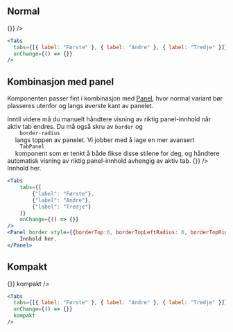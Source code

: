
## Normal

<Example>
  <Tabs
    tabs={[{ label: "Første" }, { label: "Andre" }, { label: "Tredje" }]}
    onChange={() => {}}
  />
</Example>

```jsx
<Tabs
  tabs={[{ label: "Første" }, { label: "Andre" }, { label: "Tredje" }]}
  onChange={() => {}}
/>
```

## Kombinasjon med panel

Komponenten passer fint i kombinasjon med [Panel](/components/panel), hvor normal variant bør plasseres
utenfor og langs øverste kant av panelet.

<Alertstripe type="info">
  Inntil videre må du manuelt håndtere visning av riktig panel-innhold når aktiv
  tab endres. Du må også skru av
  <code className="inline">border</code> og <code className="inline">
    border-radius
  </code> langs toppen av panelet. Vi jobber med å lage en mer avansert <code className="inline">
    TabPanel
  </code> komponent som er tenkt å både fikse disse stilene for deg, og håndtere
  automatisk visning av riktig panel-innhold avhengig av aktiv tab.
</Alertstripe>

<Example>
  <Tabs
    tabs={[{ label: "Første" }, { label: "Andre" }, { label: "Tredje" }]}
    onChange={() => {}}
  />
  <Panel
    border
    style={{ borderTop: 0, borderTopLeftRadius: 0, borderTopRightRadius: 0 }}
  >
    Innhold her.
  </Panel>
</Example>

```jsx
<Tabs
    tabs={[
        {"label": "Første"},
        {"label": "Andre"},
        {"label": "Tredje"}
    ]}
    onChange={() => {}}
/>
<Panel border style={{borderTop:0, borderTopLeftRadius: 0, borderTopRightRadius: 0}}>
    Innhold her.
</Panel>
```

## Kompakt

<Example>
  <Tabs
    tabs={[{ label: "Første" }, { label: "Andre" }, { label: "Tredje" }]}
    onChange={() => {}}
    kompakt
  />
</Example>

```jsx
<Tabs
  tabs={[{ label: "Første" }, { label: "Andre" }, { label: "Tredje" }]}
  onChange={() => {}}
  kompakt
/>
```
